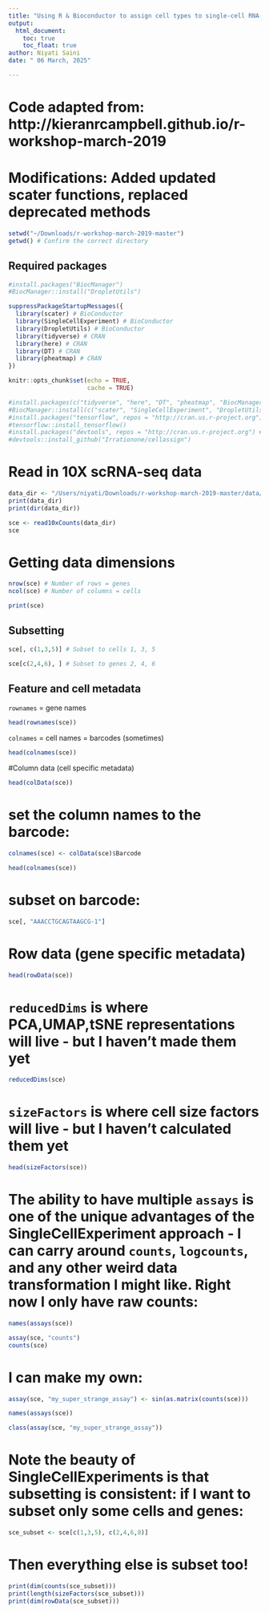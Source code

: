 ```yaml
---
title: "Using R & Bioconductor to assign cell types to single-cell RNA-seq data"
output: 
  html_document:
    toc: true
    toc_float: true
author: Niyati Saini
date: " 06 March, 2025"

---
```


# Code adapted from: http://kieranrcampbell.github.io/r-workshop-march-2019
# Modifications: Added updated scater functions, replaced deprecated methods

```r
setwd("~/Downloads/r-workshop-march-2019-master")
getwd() # Confirm the correct directory
```

## Required packages

```r
#install.packages("BiocManager")
#BiocManager::install("DropletUtils")

suppressPackageStartupMessages({
  library(scater) # BioConductor
  library(SingleCellExperiment) # BioConductor
  library(DropletUtils) # BioConductor
  library(tidyverse) # CRAN
  library(here) # CRAN
  library(DT) # CRAN
  library(pheatmap) # CRAN
})

knitr::opts_chunk$set(echo = TRUE,
                      cache = TRUE)
```

```r
#install.packages(c("tidyverse", "here", "DT", "pheatmap", "BiocManager"))
#BiocManager::install(c("scater", "SingleCellExperiment", "DropletUtils"))
#install.packages("tensorflow", repos = "http://cran.us.r-project.org")
#tensorflow::install_tensorflow()
#install.packages("devtools", repos = "http://cran.us.r-project.org") # If not already installed
#devtools::install_github("Irrationone/cellassign")
```

# Read in 10X scRNA-seq data
```r
data_dir <- "/Users/niyati/Downloads/r-workshop-march-2019-master/data/outs/filtered_gene_bc_matrices/GRCh38"
print(data_dir)
print(dir(data_dir))
```

```r
sce <- read10xCounts(data_dir)
sce
```

# Getting data dimensions
```r
nrow(sce) # Number of rows = genes
ncol(sce) # Number of columns = cells
```

```r
print(sce)
```
## Subsetting
```r
sce[, c(1,3,5)] # Subset to cells 1, 3, 5
```

```r
sce[c(2,4,6), ] # Subset to genes 2, 4, 6 
```
## Feature and cell metadata
`rownames` = gene names
```r
head(rownames(sce))
```

`colnames` = cell names = barcodes (sometimes)
```r
head(colnames(sce))
```
#Column data (cell specific metadata)
```r
head(colData(sce))
```
# set the column names to the barcode:

```r
colnames(sce) <- colData(sce)$Barcode

head(colnames(sce))
```

# subset on barcode:
```r
sce[, "AAACCTGCAGTAAGCG-1"]
```

# Row data (gene specific metadata)
```r
head(rowData(sce))
```
# `reducedDims` is where PCA,UMAP,tSNE representations will live - but I haven't made them yet
```r
reducedDims(sce)
```

# `sizeFactors` is where cell size factors will live - but I haven't calculated them yet
```r
head(sizeFactors(sce))
```

# The ability to have multiple `assays` is one of the unique advantages of the SingleCellExperiment approach - I can carry around `counts`, `logcounts`, and any other weird data transformation I might like. Right now I only have raw counts:

```r
names(assays(sce))
```

```r
assay(sce, "counts")
counts(sce)
```
# I can make my own:

```r
assay(sce, "my_super_strange_assay") <- sin(as.matrix(counts(sce)))

names(assays(sce))
```

```r
class(assay(sce, "my_super_strange_assay"))
```

# Note the beauty of SingleCellExperiments is that subsetting is consistent: if I want to subset only some cells and genes:

```r
sce_subset <- sce[c(1,3,5), c(2,4,6,8)]
```

# Then everything else is subset too!

```r
print(dim(counts(sce_subset)))
print(length(sizeFactors(sce_subset)))
print(dim(rowData(sce_subset)))
```


